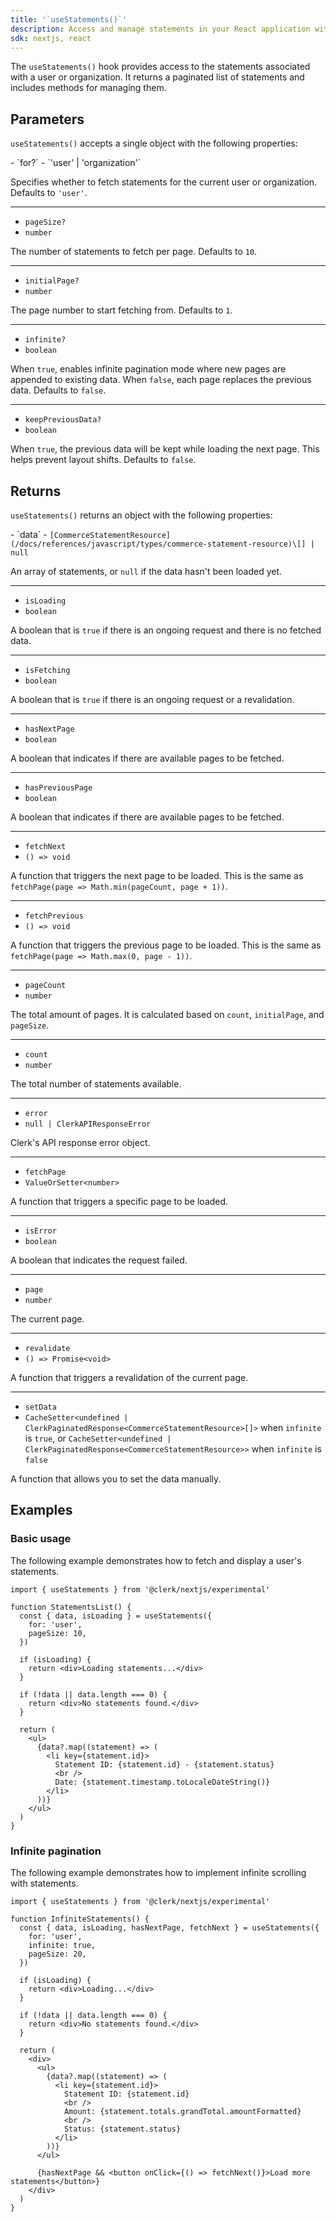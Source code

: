```yaml
---
title: '`useStatements()`'
description: Access and manage statements in your React application with Clerk's useStatements() hook.
sdk: nextjs, react
---
```


<Include src="_partials/billing/api-experimental" />

The `useStatements()` hook provides access to the statements associated with a user or organization. It returns a paginated list of statements and includes methods for managing them.

## Parameters

`useStatements()` accepts a single object with the following properties:

<Properties>
  - `for?`
  - `'user' | 'organization'`

  Specifies whether to fetch statements for the current user or organization. Defaults to `'user'`.

  ---

  - `pageSize?`
  - `number`

  The number of statements to fetch per page. Defaults to `10`.

  ---

  - `initialPage?`
  - `number`

  The page number to start fetching from. Defaults to `1`.

  ---

  - `infinite?`
  - `boolean`

  When `true`, enables infinite pagination mode where new pages are appended to existing data. When `false`, each page replaces the previous data. Defaults to `false`.

  ---

  - `keepPreviousData?`
  - `boolean`

  When `true`, the previous data will be kept while loading the next page. This helps prevent layout shifts. Defaults to `false`.
</Properties>

## Returns

`useStatements()` returns an object with the following properties:

<Properties>
  - `data`
  - <code>[CommerceStatementResource](/docs/references/javascript/types/commerce-statement-resource)\[] | null</code>

  An array of statements, or `null` if the data hasn't been loaded yet.

  ---

  - `isLoading`
  - `boolean`

  A boolean that is `true` if there is an ongoing request and there is no fetched data.

  ---

  - `isFetching`
  - `boolean`

  A boolean that is `true` if there is an ongoing request or a revalidation.

  ---

  - `hasNextPage`
  - `boolean`

  A boolean that indicates if there are available pages to be fetched.

  ---

  - `hasPreviousPage`
  - `boolean`

  A boolean that indicates if there are available pages to be fetched.

  ---

  - `fetchNext`
  - <code>() => void</code>

  A function that triggers the next page to be loaded. This is the same as `fetchPage(page => Math.min(pageCount, page + 1))`.

  ---

  - `fetchPrevious`
  - <code>() => void</code>

  A function that triggers the previous page to be loaded. This is the same as `fetchPage(page => Math.max(0, page - 1))`.

  ---

  - `pageCount`
  - `number`

  The total amount of pages. It is calculated based on `count`, `initialPage`, and `pageSize`.

  ---

  - `count`
  - `number`

  The total number of statements available.

  ---

  - `error`
  - <code>null | ClerkAPIResponseError</code>

  Clerk's API response error object.

  ---

  - `fetchPage`
  - `ValueOrSetter<number>`

  A function that triggers a specific page to be loaded.

  ---

  - `isError`
  - `boolean`

  A boolean that indicates the request failed.

  ---

  - `page`
  - `number`

  The current page.

  ---

  - `revalidate`
  - <code>() => Promise\<void></code>

  A function that triggers a revalidation of the current page.

  ---

  - `setData`
  - `CacheSetter<undefined | ClerkPaginatedResponse<CommerceStatementResource>[]>` when `infinite` is `true`, or `CacheSetter<undefined | ClerkPaginatedResponse<CommerceStatementResource>>` when `infinite` is `false`

  A function that allows you to set the data manually.
</Properties>

## Examples

### Basic usage

The following example demonstrates how to fetch and display a user's statements.

```tsx
import { useStatements } from '@clerk/nextjs/experimental'

function StatementsList() {
  const { data, isLoading } = useStatements({
    for: 'user',
    pageSize: 10,
  })

  if (isLoading) {
    return <div>Loading statements...</div>
  }

  if (!data || data.length === 0) {
    return <div>No statements found.</div>
  }

  return (
    <ul>
      {data?.map((statement) => (
        <li key={statement.id}>
          Statement ID: {statement.id} - {statement.status}
          <br />
          Date: {statement.timestamp.toLocaleDateString()}
        </li>
      ))}
    </ul>
  )
}
```

### Infinite pagination

The following example demonstrates how to implement infinite scrolling with statements.

```tsx
import { useStatements } from '@clerk/nextjs/experimental'

function InfiniteStatements() {
  const { data, isLoading, hasNextPage, fetchNext } = useStatements({
    for: 'user',
    infinite: true,
    pageSize: 20,
  })

  if (isLoading) {
    return <div>Loading...</div>
  }

  if (!data || data.length === 0) {
    return <div>No statements found.</div>
  }

  return (
    <div>
      <ul>
        {data?.map((statement) => (
          <li key={statement.id}>
            Statement ID: {statement.id}
            <br />
            Amount: {statement.totals.grandTotal.amountFormatted}
            <br />
            Status: {statement.status}
          </li>
        ))}
      </ul>

      {hasNextPage && <button onClick={() => fetchNext()}>Load more statements</button>}
    </div>
  )
}
```
